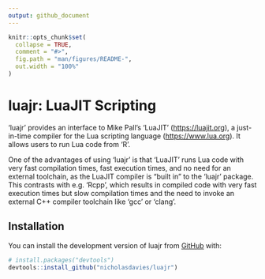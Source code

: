 ```yaml
---
output: github_document
---
```


```r
knitr::opts_chunk$set(
  collapse = TRUE,
  comment = "#>",
  fig.path = "man/figures/README-",
  out.width = "100%"
)
```

# luajr: LuaJIT Scripting

<!-- badges: start -->
<!-- badges: end -->

'luajr' provides an interface to Mike Pall's 'LuaJIT' (<https://luajit.org>), a just-in-time compiler for the Lua scripting language (<https://www.lua.org>). It allows users to run Lua code from 'R'.

One of the advantages of using 'luajr' is that 'LuaJIT' runs Lua code with very fast compilation times, fast execution times, and no need for an external toolchain, as the LuaJIT compiler is "built in" to the 'luajr' package. This contrasts with e.g. 'Rcpp', which results in compiled code with very fast execution times but slow compilation times and the need to invoke an external C++ compiler toolchain like 'gcc' or 'clang'.

## Installation

You can install the development version of luajr from [GitHub](https://github.com/) with:

``` r
# install.packages("devtools")
devtools::install_github("nicholasdavies/luajr")
```
<!--
## Example

This is a basic example which shows you how to solve a common problem:

```r
library(luajr)
## basic example code
```

What is special about using `README.Rmd` instead of just `README.md`? You can include R chunks like so:

```r
summary(cars)
```

You'll still need to render `README.Rmd` regularly, to keep `README.md` up-to-date. `devtools::build_readme()` is handy for this.

You can also embed plots, for example:

```r
plot(pressure)
```

In that case, don't forget to commit and push the resulting figure files, so they display on GitHub and CRAN.
-->
